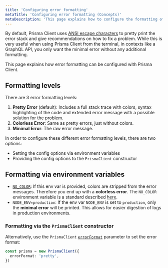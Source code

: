 ```yaml
---
title: 'Configuring error formatting'
metaTitle: 'Configuring error formatting (Concepts)'
metaDescription: 'This page explains how to configure the formatting of errors when using Prisma Client.'
---
```


<TopBlock>

By default, Prisma Client uses [ANSI escape characters](https://en.wikipedia.org/wiki/ANSI_escape_code) to pretty print the error stack and give recommendations on how to fix a problem. While this is very useful when using Prisma Client from the terminal, in contexts like a GraphQL API, you only want the minimal error without any additional formatting.

This page explains how error formatting can be configured with Prisma Client.

</TopBlock>

## Formatting levels

There are 3 error formatting levels:

1. **Pretty Error** (default): Includes a full stack trace with colors, syntax highlighting of the code and extended error message with a possible solution for the problem.
2. **Colorless Error**: Same as pretty errors, just without colors.
3. **Minimal Error**: The raw error message.

In order to configure these different error formatting levels, there are two options:

- Setting the config options via environment variables
- Providing the config options to the `PrismaClient` constructor

## Formatting via environment variables

- [`NO_COLOR`](/orm/reference/environment-variables-reference#no_color): If this env var is provided, colors are stripped from the error messages. Therefore you end up with a **colorless error**. The `NO_COLOR` environment variable is a standard described [here](https://no-color.org/).
- `NODE_ENV=production`: If the env var `NODE_ENV` is set to `production`, only the **minimal error** will be printed. This allows for easier digestion of logs in production environments.

### Formatting via the `PrismaClient` constructor

Alternatively, use the `PrismaClient` [`errorFormat`](/orm/reference/prisma-client-reference#errorformat)  parameter to set the error format:

```ts
const prisma = new PrismaClient({
  errorFormat: 'pretty',
})
```
